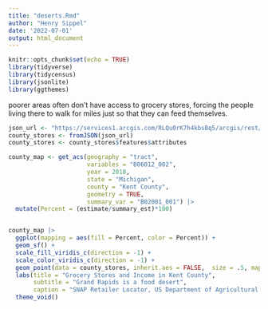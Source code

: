 ```yaml
---
title: "deserts.Rmd"
author: "Henry Sippel"
date: '2022-07-01'
output: html_document
---
```


```r
knitr::opts_chunk$set(echo = TRUE)
library(tidyverse)
library(tidycensus)
library(jsonlite)
library(ggthemes)
```

poorer areas often don’t have access to grocery stores, forcing the people living there to walk for miles just so that they can feed themselves.

```r
json_url <- "https://services1.arcgis.com/RLQu0rK7h4kbsBq5/arcgis/rest/services/Store_Locations/FeatureServer/0/query?where=State%20%3D%20'MI'%20AND%20County%20%3D%20'KENT'&outFields=Store_Name,State,County,Longitude,Latitude&outSR=4326&f=json" 
county_stores <- fromJSON(json_url)
county_stores <- county_stores$features$attributes 

county_map <- get_acs(geography = "tract", 
                      variables = "B06012_002", 
                      year = 2018, 
                      state = "Michigan", 
                      county = "Kent County", 
                      geometry = TRUE, 
                      summary_var = "B02001_001") |> 
  mutate(Percent = (estimate/summary_est)*100)


county_map |> 
  ggplot(mapping = aes(fill = Percent, color = Percent)) +
  geom_sf() +
  scale_fill_viridis_c(direction = -1) +
  scale_color_viridis_c(direction = -1) +
  geom_point(data = county_stores, inherit.aes = FALSE,  size = .5, mapping = aes(x = Longitude, y = Latitude)) +
  labs(title = "Grocery Stores and Income in Kent County",
       subtitle = "Grand Rapids is a food desert", 
       caption = "SNAP Retailer Locator, US Department of Agricultural Food and Nutrition Service") +
  theme_void()

```

